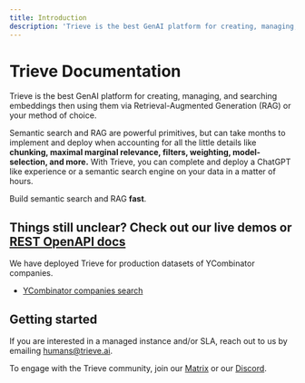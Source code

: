 ```yaml
---
title: Introduction
description: 'Trieve is the best GenAI platform for creating, managing, and searching embeddings then using them via Retrieval-Augmented Generation (RAG) or your method of choice. Learn everything you need to know to build with Trieve.'
---
```


# Trieve Documentation

Trieve is the best GenAI platform for creating, managing, and searching embeddings then using them via Retrieval-Augmented Generation (RAG) or your method of choice.

<Note>

Semantic search and RAG are powerful primitives, but can take months to implement and deploy when accounting for all the little details like **chunking, maximal marginal relevance, filters, weighting, model-selection, and more.**
With Trieve, you can complete and deploy a ChatGPT like experience or a semantic search engine on your data in a matter of hours.

</Note>

Build semantic search and RAG **fast**.

## Things still unclear? Check out our live demos or [REST OpenAPI docs](/api-reference)

We have deployed Trieve for production datasets of YCombinator companies.

- [YCombinator companies search](https://yc.trieve.ai)

## Getting started

If you are interested in a managed instance and/or SLA, reach out to us by emailing humans@trieve.ai.

To engage with the Trieve community, join our [Matrix](https://matrix.to/#/#trieve-general:matrix.zerodao.gg) or our [Discord](https://discord.gg/UrCBN3EEad).
